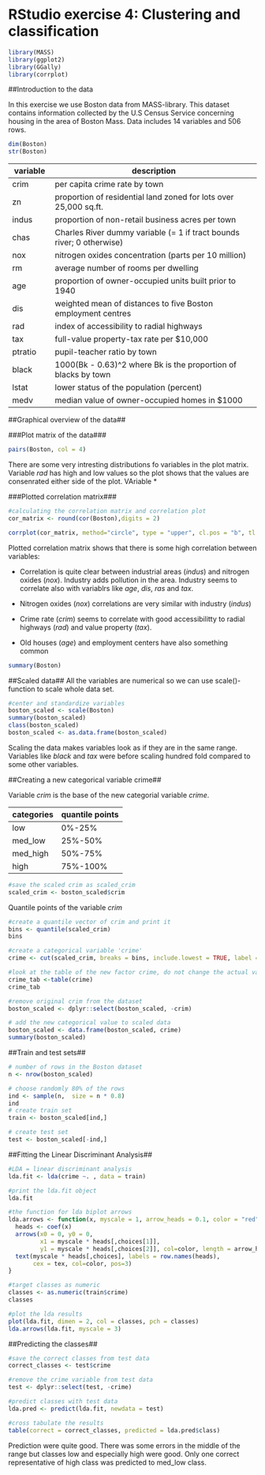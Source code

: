 # RStudio exercise 4: Clustering and classification

```r
library(MASS)
library(ggplot2)
library(GGally)
library(corrplot)
```
##Introduction to the data

In this exercise we use Boston data from MASS-library. This dataset contains information collected by the U.S Census Service concerning housing in the area of Boston Mass. Data includes 14 variables and 506 rows.

```r
dim(Boston)
str(Boston)
```

|variable|description|
|--------|-------------------------------------|
|crim|per capita crime rate by town|
|zn|proportion of residential land zoned for lots over 25,000 sq.ft.|
|indus|proportion of non-retail business acres per town|
|chas|Charles River dummy variable (= 1 if tract bounds river; 0 otherwise)|
|nox|nitrogen oxides concentration (parts per 10 million)|
|rm|average number of rooms per dwelling|
|age|proportion of owner-occupied units built prior to 1940|
|dis|weighted mean of distances to five Boston employment centres|
|rad|index of accessibility to radial highways|
|tax|full-value property-tax rate per $10,000|
|ptratio|pupil-teacher ratio by town|
|black|1000(Bk - 0.63)^2 where Bk is the proportion of blacks by town|
|lstat|lower status of the population (percent)|
|medv|median value of owner-occupied homes in $1000|

##Graphical overview of the data##

###Plot matrix of the data###

```r
pairs(Boston, col = 4)
```

There are some very intresting distributions fo variables in the plot matrix. Variable *rad* has high and low values so the plot shows that the values are consenrated either side of the plot. VAriable *   

###Plotted correlation matrix###

```r
#calculating the correlation matrix and correlation plot
cor_matrix <- round(cor(Boston),digits = 2)

corrplot(cor_matrix, method="circle", type = "upper", cl.pos = "b", tl.pos = "d", tl.cex = 0.6)
```

Plotted correlation matrix shows that there is some high correlation between variables:

* Correlation is quite clear between industrial areas (*indus*) and nitrogen oxides (*nox*). Industry adds pollution in the area. Industry seems to correlate also with variablrs like *age*, *dis*, *ras* and *tax*.

* Nitrogen oxides (*nox*) correlations are very similar with industry (*indus*)

* Crime rate (*crim*) seems to correlate with good accessibilitty to radial highways (*rad*) and value property (*tax*).

* Old houses (*age*) and employment centers have also something common 



```r
summary(Boston)
```

##Scaled data##
All the variables are numerical so we can use scale()-function to scale whole data set.

```r
#center and standardize variables
boston_scaled <- scale(Boston)
summary(boston_scaled)
class(boston_scaled)
boston_scaled <- as.data.frame(boston_scaled)
```

Scaling the data makes variables look as if they are in the same range. Variables like *black* and *tax* were before scaling hundred fold compared to some other variables. 

##Creating a new categorical variable crime##

Variable *crim* is the base of the new categorial variable *crime*. 

|categories|quantile points|
|-------|-------|
|low|0%-25%|
|med_low|25%-50%|
|med_high|50%-75%|
|high|75%-100%|

```r
#save the scaled crim as scaled_crim
scaled_crim <- boston_scaled$crim
```

Quantile points of the variable *crim*

```r
#create a quantile vector of crim and print it
bins <- quantile(scaled_crim)
bins

#create a categorical variable 'crime'
crime <- cut(scaled_crim, breaks = bins, include.lowest = TRUE, label = c("low", "med_low", "med_high", "high"))

#look at the table of the new factor crime, do not change the actual variable "crime"
crime_tab <-table(crime)
crime_tab

#remove original crim from the dataset
boston_scaled <- dplyr::select(boston_scaled, -crim)

# add the new categorical value to scaled data
boston_scaled <- data.frame(boston_scaled, crime)
summary(boston_scaled)
```

##Train and test sets##

```r
# number of rows in the Boston dataset 
n <- nrow(boston_scaled)

# choose randomly 80% of the rows
ind <- sample(n,  size = n * 0.8)
ind
# create train set
train <- boston_scaled[ind,]

# create test set 
test <- boston_scaled[-ind,]
```

##Fitting the Linear Discriminant Analysis##
```r
#LDA = linear discriminant analysis
lda.fit <- lda(crime ~. , data = train)

#print the lda.fit object
lda.fit

#the function for lda biplot arrows
lda.arrows <- function(x, myscale = 1, arrow_heads = 0.1, color = "red", tex = 0.75, choices = c(1,2)){
  heads <- coef(x)
  arrows(x0 = 0, y0 = 0, 
         x1 = myscale * heads[,choices[1]], 
         y1 = myscale * heads[,choices[2]], col=color, length = arrow_heads)
  text(myscale * heads[,choices], labels = row.names(heads), 
       cex = tex, col=color, pos=3)
}

#target classes as numeric
classes <- as.numeric(train$crime)
classes

#plot the lda results
plot(lda.fit, dimen = 2, col = classes, pch = classes)
lda.arrows(lda.fit, myscale = 3)

```


##Predicting the classes##

```r
#save the correct classes from test data
correct_classes <- test$crime

#remove the crime variable from test data
test <- dplyr::select(test, -crime)

#predict classes with test data
lda.pred <- predict(lda.fit, newdata = test)

#cross tabulate the results
table(correct = correct_classes, predicted = lda.pred$class)
```

Prediction were quite good. There was some errors in the middle of the range but classes low and especially high were good. Only one correct representative of high class was predicted to med_low class. 
